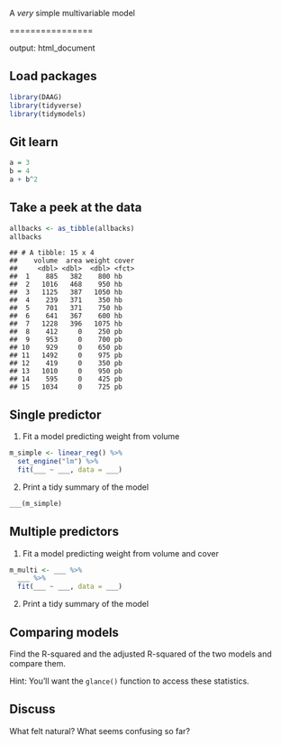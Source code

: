 A *very* simple multivariable model

================

output: html_document

## Load packages

``` r
library(DAAG)
library(tidyverse)
library(tidymodels)
```

## Git learn

``` r
a = 3
b = 4
a + b^2
```

## Take a peek at the data

``` r
allbacks <- as_tibble(allbacks)
allbacks
```

    ## # A tibble: 15 x 4
    ##    volume  area weight cover
    ##     <dbl> <dbl>  <dbl> <fct>
    ##  1    885   382    800 hb   
    ##  2   1016   468    950 hb   
    ##  3   1125   387   1050 hb   
    ##  4    239   371    350 hb   
    ##  5    701   371    750 hb   
    ##  6    641   367    600 hb   
    ##  7   1228   396   1075 hb   
    ##  8    412     0    250 pb   
    ##  9    953     0    700 pb   
    ## 10    929     0    650 pb   
    ## 11   1492     0    975 pb   
    ## 12    419     0    350 pb   
    ## 13   1010     0    950 pb   
    ## 14    595     0    425 pb   
    ## 15   1034     0    725 pb

## Single predictor

1.  Fit a model predicting weight from volume

``` r
m_simple <- linear_reg() %>%
  set_engine("lm") %>%
  fit(___ ~ ___, data = ___)
```

2.  Print a tidy summary of the model

``` r
___(m_simple)
```

## Multiple predictors

1.  Fit a model predicting weight from volume and cover

``` r
m_multi <- ___ %>%
  ___ %>%
  fit(___ ~ ___, data = ___)
```

2.  Print a tidy summary of the model

## Comparing models

Find the R-squared and the adjusted R-squared of the two models and
compare them.

Hint: You’ll want the `glance()` function to access these statistics.

## Discuss

What felt natural? What seems confusing so far?
